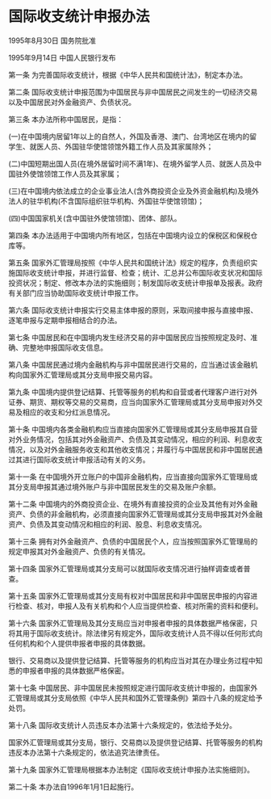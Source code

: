 # 国际收支统计申报办法

1995年8月30日 国务院批准　

1995年9月14日 中国人民银行发布　

  

第一条 为完善国际收支统计，根据《中华人民共和国统计法》，制定本办法。

第二条 国际收支统计申报范围为中国居民与非中国居民之间发生的一切经济交易以及中国居民对外金融资产、负债状况。

第三条 本办法所称中国居民，是指：

(一)在中国境内居留1年以上的自然人，外国及香港、澳门、台湾地区在境内的留学生、就医人员、外国驻华使馆领馆外籍工作人员及其家属除外；

(二)中国短期出国人员(在境外居留时间不满1年)、在境外留学人员、就医人员及中国驻外使馆领馆工作人员及其家属；

(三)在中国境内依法成立的企业事业法人(含外商投资企业及外资金融机构)及境外法人的驻华机构(不含国际组织驻华机构、外国驻华使馆领馆)；

(四)中国国家机关(含中国驻外使馆领馆)、团体、部队。

第四条 本办法适用于中国境内所有地区，包括在中国境内设立的保税区和保税仓库等。

第五条 国家外汇管理局按照《中华人民共和国统计法》规定的程序，负责组织实施国际收支统计申报，并进行监督、检查；统计、汇总并公布国际收支状况和国际投资状况；制定、修改本办法的实施细则；制发国际收支统计申报单及报表。政府有关部门应当协助国际收支统计申报工作。

第六条 国际收支统计申报实行交易主体申报的原则，采取间接申报与直接申报、逐笔申报与定期申报相结合的办法。

第七条 中国居民和在中国境内发生经济交易的非中国居民应当按照规定及时、准确、完整地申报国际收支信息。

第八条 中国居民通过境内金融机构与非中国居民进行交易的，应当通过该金融机构向国家外汇管理局或其分支局申报交易内容。

第九条 中国境内提供登记结算、托管等服务的机构和自营或者代理客户进行对外证券、期货、期权等交易的交易商，应当向国家外汇管理局或其分支局申报对外交易及相应的收支和分红派息情况。

第十条 中国境内各类金融机构应当直接向国家外汇管理局或其分支局申报其自营对外业务情况，包括其对外金融资产、负债及其变动情况，相应的利润、利息收支情况，以及对外金融服务收支和其他收支情况；并履行与中国居民和非中国居民通过其进行国际收支统计申报活动有关的义务。

第十一条 在中国境外开立账户的中国非金融机构，应当直接向国家外汇管理局或其分支局申报其通过境外账户与非中国居民发生的交易及账户余额。

第十二条 中国境内的外商投资企业、在境外有直接投资的企业及其他有对外金融资产、负债的非金融机构，必须直接向国家外汇管理局或其分支局申报其对外金融资产、负债及其变动情况和相应的利润、股息、利息收支情况。

第十三条 拥有对外金融资产、负债的中国居民个人，应当按照国家外汇管理局的规定申报其对外金融资产、负债的有关情况。

第十四条 国家外汇管理局或其分支局可以就国际收支情况进行抽样调查或者普查。

第十五条 国家外汇管理局或其分支局有权对中国居民和非中国居民申报的内容进行检查、核对，申报人及有关机构和个人应当提供检查、核对所需的资料和便利。

第十六条 国家外汇管理局及其分支局应当对申报者申报的具体数据严格保密，只将其用于国际收支统计。除法律另有规定外，国际收支统计人员不得以任何形式向任何机构和个人提供申报者申报的具体数据。

银行、交易商以及提供登记结算、托管等服务的机构应当对其在办理业务过程中知悉的申报者申报的具体数据严格保密。

第十七条 中国居民、非中国居民未按照规定进行国际收支统计申报的，由国家外汇管理局或其分支局依照《中华人民共和国外汇管理条例》第四十八条的规定给予处罚。

第十八条 国际收支统计人员违反本办法第十六条规定的，依法给予处分。

国家外汇管理局或其分支局，银行、交易商以及提供登记结算、托管等服务的机构违反本办法第十六条规定的，依法追究法律责任。

第十九条 国家外汇管理局根据本办法制定《国际收支统计申报办法实施细则》。

第二十条 本办法自1996年1月1日起施行。